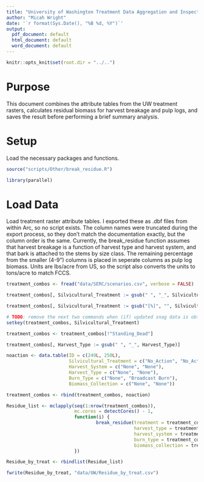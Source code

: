 ```yaml
---
title: "University of Washington Treatment Data Aggregation and Inspection"
author: "Micah Wright"
date: '`r format(Sys.Date(), "%B %d, %Y")`'
output:
  pdf_document: default
  html_document: default
  word_document: default
---
```


```r
knitr::opts_knit$set(root.dir = "../..")
```

# Purpose

This document combines the attribute tables from the UW treatment rasters, calculates residual biomass for harvest breakage and pulp logs, and saves the result before performing a brief summary analysis.

# Setup

Load the necessary packages and functions.

```r
source("scripts/Other/break_residue.R")

library(parallel)
```

# Load Data

Load treatment raster attribute tables. I exported these as .dbf files from within Arc, so no script exists. The column names were truncated during the export process, so they don't match the documentation exactly, but the column order is the same. Currently, the break_residue function assumes that harvest breakage is a function of harvest type and harvest system, and that bark is attached to the stems by size class. The remaining percentage from the smaller (4-9") columns is placed in seperate columns as pulp log biomass. Units are lbs/acre from US, so the script also converts the units to tons/acre to match FCCS. 

```r
treatment_combos <- fread("data/SERC/scenarios.csv", verbose = FALSE)

treatment_combos[, Silvicultural_Treatment := gsub(" ", "_", Silvicultural_Treatment)]

treatment_combos[, Silvicultural_Treatment := gsub("[%]", "", Silvicultural_Treatment)]

# TODO: remove the next two commands when (if) updated snag data is obtained
setkey(treatment_combos, Silvicultural_Treatment)

treatment_combos <- treatment_combos[!"Standing_Dead"]

treatment_combos[, Harvest_Type := gsub(" ", "_", Harvest_Type)]

noaction <- data.table(ID = c(249L, 250L),
                       Silvicultural_Treatment = c("No_Action", "No_Action"),
                       Harvest_System = c("None", "None"),
                       Harvest_Type = c("None", "None"),
                       Burn_Type = c("None", "Broadcast Burn"),
                       Biomass_Collection = c("None", "None"))

treatment_combos <- rbind(treatment_combos, noaction)

Residue_list <- mclapply(seq(1:nrow(treatment_combos)),
                         mc.cores = detectCores() - 1,
                         function(i) {
                                 break_residue(treatment = treatment_combos[i, Silvicultural_Treatment],
                                               harvest_type = treatment_combos[i, Harvest_Type], 
                                               harvest_system = treatment_combos[i, Harvest_System],
                                               burn_type = treatment_combos[i, Burn_Type],
                                               biomass_collection = treatment_combos[i, Biomass_Collection])
                         })

Residue_by_treat <- rbindlist(Residue_list)

fwrite(Residue_by_treat, "data/UW/Residue_by_treat.csv")
```
